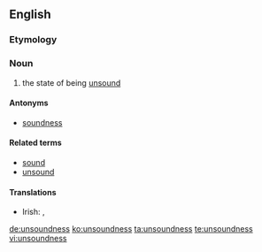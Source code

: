 ==English==

===Etymology===
{{confix|un|sound|ness}}

===Noun===
{{en-noun|-}}

# the state of being [[unsound]]

====Antonyms====
* [[soundness]]

====Related terms====
* [[sound]]
* [[unsound]]

====Translations====
{{trans-top|the state of being unsound}}
* Irish: {{t|ga|fabht|m}}, {{t|ga|fabhtacht|f}}
{{trans-mid}}
{{trans-bottom}}

[[de:unsoundness]]
[[ko:unsoundness]]
[[ta:unsoundness]]
[[te:unsoundness]]
[[vi:unsoundness]]